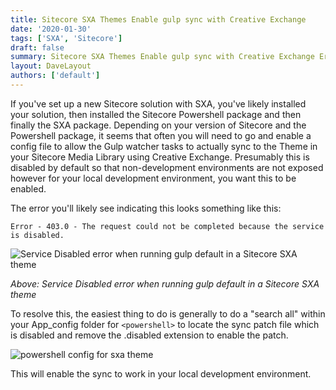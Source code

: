 ```yaml
---
title: Sitecore SXA Themes Enable gulp sync with Creative Exchange
date: '2020-01-30'
tags: ['SXA', 'Sitecore']
draft: false
summary: Sitecore SXA Themes Enable gulp sync with Creative Exchange Error - 403.0 - The request could not be completed because the service is disabled.
layout: DaveLayout
authors: ['default']
---
```


If you've set up a new Sitecore solution with SXA, you've likely installed your solution, then installed the Sitecore Powershell package and then finally the SXA package.
Depending on your version of Sitecore and the Powershell package, it seems that often you will need to go and enable a config file to allow the Gulp watcher tasks to actually sync to the Theme in your Sitecore Media Library using Creative Exchange. Presumably this is disabled by default so that non-development environments are not exposed however for your local development environment, you want this to be enabled.

The error you'll likely see indicating this looks something like this:

```
Error - 403.0 - The request could not be completed because the service is disabled.
```

![Service Disabled error when running gulp default in a Sitecore SXA theme](/static/images/posts/2020/sitecore-sxa-and-theme/image-2.png "Service Disabled error when running gulp default in a Sitecore SXA theme")

<i> Above: Service Disabled error when running gulp default in a Sitecore SXA theme </i>

To resolve this, the easiest thing to do is generally to do a "search all" within your App_config folder for `<powershell>` to locate the sync patch file which is disabled and remove the .disabled extension to enable the patch.


![powershell config for sxa theme](/static/images/posts/2020/sitecore-sxa-and-theme/image-1.png "powershell config for sxa theme")

This will enable the sync to work in your local development environment.
